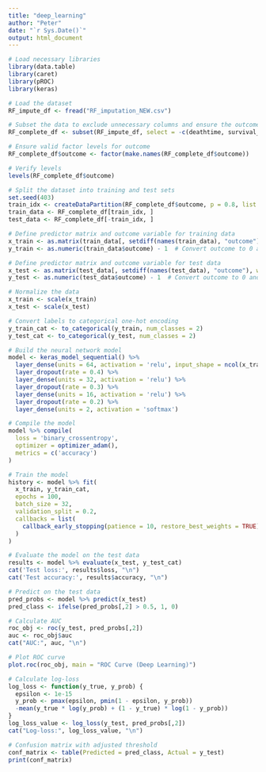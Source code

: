 ```yaml
---
title: "deep_learning"
author: "Peter"
date: "`r Sys.Date()`"
output: html_document
---
```



```r
# Load necessary libraries
library(data.table)
library(caret)
library(pROC)
library(keras)

# Load the dataset
RF_impute_df <- fread("RF_imputation_NEW.csv")

# Subset the data to exclude unnecessary columns and ensure the outcome variable is included and properly named
RF_complete_df <- subset(RF_impute_df, select = -c(deathtime, survival_time, LOS, Unnamed_0, V1, admittime, ID, group, tLOS))

# Ensure valid factor levels for outcome
RF_complete_df$outcome <- factor(make.names(RF_complete_df$outcome))

# Verify levels
levels(RF_complete_df$outcome)

# Split the dataset into training and test sets
set.seed(403)
train_idx <- createDataPartition(RF_complete_df$outcome, p = 0.8, list = FALSE)
train_data <- RF_complete_df[train_idx, ]
test_data <- RF_complete_df[-train_idx, ]

# Define predictor matrix and outcome variable for training data
x_train <- as.matrix(train_data[, setdiff(names(train_data), "outcome"), with = FALSE])
y_train <- as.numeric(train_data$outcome) - 1  # Convert outcome to 0 and 1

# Define predictor matrix and outcome variable for test data
x_test <- as.matrix(test_data[, setdiff(names(test_data), "outcome"), with = FALSE])
y_test <- as.numeric(test_data$outcome) - 1  # Convert outcome to 0 and 1

# Normalize the data
x_train <- scale(x_train)
x_test <- scale(x_test)

# Convert labels to categorical one-hot encoding
y_train_cat <- to_categorical(y_train, num_classes = 2)
y_test_cat <- to_categorical(y_test, num_classes = 2)

# Build the neural network model
model <- keras_model_sequential() %>%
  layer_dense(units = 64, activation = 'relu', input_shape = ncol(x_train)) %>%
  layer_dropout(rate = 0.4) %>%
  layer_dense(units = 32, activation = 'relu') %>%
  layer_dropout(rate = 0.3) %>%
  layer_dense(units = 16, activation = 'relu') %>%
  layer_dropout(rate = 0.2) %>%
  layer_dense(units = 2, activation = 'softmax')

# Compile the model
model %>% compile(
  loss = 'binary_crossentropy',
  optimizer = optimizer_adam(),
  metrics = c('accuracy')
)

# Train the model
history <- model %>% fit(
  x_train, y_train_cat,
  epochs = 100,
  batch_size = 32,
  validation_split = 0.2,
  callbacks = list(
    callback_early_stopping(patience = 10, restore_best_weights = TRUE)
  )
)

# Evaluate the model on the test data
results <- model %>% evaluate(x_test, y_test_cat)
cat('Test loss:', results$loss, "\n")
cat('Test accuracy:', results$accuracy, "\n")

# Predict on the test data
pred_probs <- model %>% predict(x_test)
pred_class <- ifelse(pred_probs[,2] > 0.5, 1, 0)

# Calculate AUC
roc_obj <- roc(y_test, pred_probs[,2])
auc <- roc_obj$auc
cat("AUC:", auc, "\n")

# Plot ROC curve
plot.roc(roc_obj, main = "ROC Curve (Deep Learning)")

# Calculate log-loss
log_loss <- function(y_true, y_prob) {
  epsilon <- 1e-15
  y_prob <- pmax(epsilon, pmin(1 - epsilon, y_prob))
  -mean(y_true * log(y_prob) + (1 - y_true) * log(1 - y_prob))
}
log_loss_value <- log_loss(y_test, pred_probs[,2])
cat("Log-loss:", log_loss_value, "\n")

# Confusion matrix with adjusted threshold
conf_matrix <- table(Predicted = pred_class, Actual = y_test)
print(conf_matrix)
```



